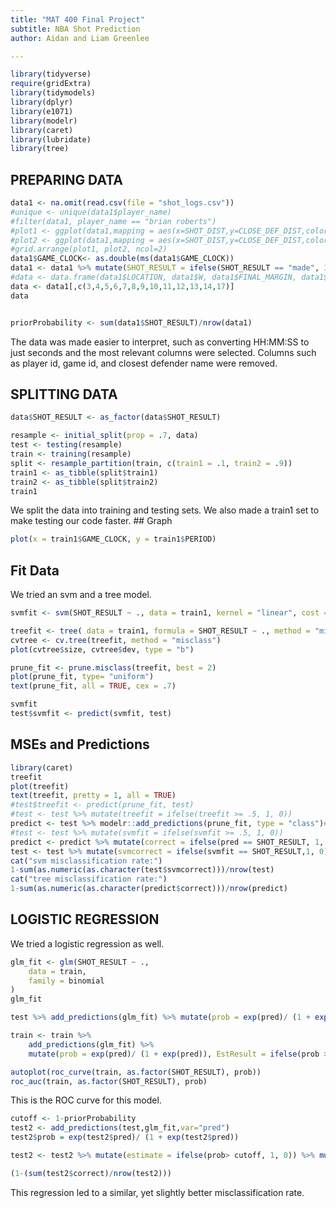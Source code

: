 ```yaml
---
title: "MAT 400 Final Project"
subtitle: NBA Shot Prediction
author: Aidan and Liam Greenlee

---
```


```r
library(tidyverse)
require(gridExtra)
library(tidymodels)
library(dplyr)
library(e1071)
library(modelr)
library(caret)
library(lubridate)
library(tree)
```

## PREPARING DATA
```r
data1 <- na.omit(read.csv(file = "shot_logs.csv"))
#unique <- unique(data1$player_name)
#filter(data1, player_name == "brian roberts")
#plot1 <- ggplot(data1,mapping = aes(x=SHOT_DIST,y=CLOSE_DEF_DIST,color = SHOT_RESULT)) + geom_point()
#plot2 <- ggplot(data1,mapping = aes(x=SHOT_DIST,y=CLOSE_DEF_DIST,color = PTS_TYPE)) + geom_point()
#grid.arrange(plot1, plot2, ncol=2)
data1$GAME_CLOCK<- as.double(ms(data1$GAME_CLOCK))
data1 <- data1 %>% mutate(SHOT_RESULT = ifelse(SHOT_RESULT == "made", 1, 0))
#data <- data.frame(data1$LOCATION, data1$W, data1$FINAL_MARGIN, data1$SHOT_NUMBER, data1$PERIOD, data1$GAME_CLOCK, data1$SHOT_CLOCK, data1$DRIBBLES, data1$TOUCH_TIME, data1$SHOT_DIST, data1$PTS_TYPE, data1$CLOSEST_DEFENDER_PLAYER_ID, data1$CLOSE_DEF_DIST, data1$player_id, GAME_ID)
data <- data1[,c(3,4,5,6,7,8,9,10,11,12,13,14,17)]
data


priorProbability <- sum(data1$SHOT_RESULT)/nrow(data1)

```
The data was made easier to interpret, such as converting HH:MM:SS to just seconds and the most relevant columns were selected.
Columns such as player id, game id, and closest defender name were removed.

## SPLITTING DATA
```r
data$SHOT_RESULT <- as_factor(data$SHOT_RESULT)

resample <- initial_split(prop = .7, data)
test <- testing(resample)
train <- training(resample)
split <- resample_partition(train, c(train1 = .1, train2 = .9))
train1 <- as_tibble(split$train1)
train2 <- as_tibble(split$train2)
train1
```
We split the data into training and testing sets.
We also made a train1 set to make testing our code faster.
## Graph
```r
plot(x = train1$GAME_CLOCK, y = train1$PERIOD)
```



## Fit Data
We tried an svm and a tree model.
```r

svmfit <- svm(SHOT_RESULT ~ ., data = train1, kernel = "linear", cost = .001, scale = FALSE)

treefit <- tree( data = train1, formula = SHOT_RESULT ~ ., method = "misclass")
cvtree <- cv.tree(treefit, method = "misclass")
plot(cvtree$size, cvtree$dev, type = "b")

prune_fit <- prune.misclass(treefit, best = 2)
plot(prune_fit, type= "uniform")
text(prune_fit, all = TRUE, cex = .7)
```


```r
svmfit
test$svmfit <- predict(svmfit, test)
```

## MSEs and Predictions
```r
library(caret)
treefit
plot(treefit)
text(treefit, pretty = 1, all = TRUE)
#test$treefit <- predict(prune_fit, test)
#test <- test %>% mutate(treefit = ifelse(treefit >= .5, 1, 0))
predict <- test %>% modelr::add_predictions(prune_fit, type = "class")# %>% accuracy(SHOT_RESULT, pred)
#test <- test %>% mutate(svmfit = ifelse(svmfit >= .5, 1, 0))
predict <- predict %>% mutate(correct = ifelse(pred == SHOT_RESULT, 1, 0))
test <- test %>% mutate(svmcorrect = ifelse(svmfit == SHOT_RESULT,1, 0))
cat("svm misclassification rate:")
1-sum(as.numeric(as.character(test$svmcorrect)))/nrow(test)
cat("tree misclassification rate:")
1-sum(as.numeric(as.character(predict$correct)))/nrow(predict)
```
## LOGISTIC REGRESSION
We tried a logistic regression as well.
```r
glm_fit <- glm(SHOT_RESULT ~ .,
    data = train,
    family = binomial
)
glm_fit
```

```r
test %>% add_predictions(glm_fit) %>% mutate(prob = exp(pred)/ (1 + exp(pred)))
```


```r
train <- train %>% 
    add_predictions(glm_fit) %>% 
    mutate(prob = exp(pred)/ (1 + exp(pred)), EstResult = ifelse(prob > 1 - priorProbability, 1, 0))

autoplot(roc_curve(train, as.factor(SHOT_RESULT), prob))
roc_auc(train, as.factor(SHOT_RESULT), prob)
```
This is the ROC curve for this model.
```r
cutoff <- 1-priorProbability
test2 <- add_predictions(test,glm_fit,var="pred")
test2$prob = exp(test2$pred)/ (1 + exp(test2$pred))

test2 <- test2 %>% mutate(estimate = ifelse(prob> cutoff, 1, 0)) %>% mutate(correct = ifelse(SHOT_RESULT == estimate,1,0))

(1-(sum(test2$correct)/nrow(test2)))
```
This regression led to a similar, yet slightly better misclassification rate.